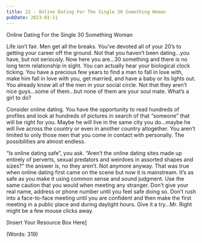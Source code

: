 ```yaml
---
title: 22 - Online Dating For The Single 30 Something Woman
pubDate: 2023-01-11
---
```


Online Dating For the Single 30 Something Woman


Life isn’t fair. Men get all the breaks. You’ve devoted all of your 20’s to getting your career off the ground. Not that you haven’t been dating…you have, but not seriously. Now here you are…30 something and there is no long term relationship in sight. You can actually hear your biological clock ticking. You have a precious few years to find a man to fall in love with, make him fall in love with you, get married, and have a baby or its lights out. You already know all of the men in your social circle. Not that they aren’t nice guys…some of them…but none of them are your soul mate. What’s a girl to do?

Consider online dating. You have the opportunity to read hundreds of profiles and look at hundreds of pictures in search of that “someone” that will be right for you. Maybe he will live in the same city you do…maybe he will live across the country or even in another country altogether. You aren’t limited to only those men that you come in contact with personally. The possibilities are almost endless. 

“Is online dating safe”, you ask. “Aren’t the online dating sites made up entirely of perverts, sexual predators and weirdoes in assorted shapes and sizes?” the answer is, no they aren’t. Not anymore anyway. That was true when online dating first came on the scene but now it is mainstream. It’s as safe as you make it using common sense and sound judgment. Use the same caution that you would when meeting any stranger. Don’t give your real name, address or phone number until you feel safe doing so. Don’t rush into a face-to-face meeting until you are confident and then make the first meeting in a public place and during daylight hours. Give it a try…Mr. Right might be a few mouse clicks away. 


[Insert Your Resource Box Here]

(Words: 319)